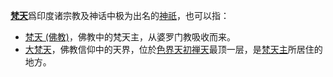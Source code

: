 '''[[梵天|梵天]]'''爲印度诸宗教及神话中极为出名的[[神祇|神祇]]，也可以指：
* [[梵天_(佛教)|梵天 (佛教)]]，佛教中的梵天主，从婆罗门教吸收而来。
* [[大梵天|大梵天]]，佛教信仰中的天界，位於[[色界天|色界天]][[初禅天|初禅天]]最顶一层，是[[梵天_(佛教)|梵天主]]所居住的地方。

{{Disambiguation|F|Cat=二字译名消歧义}}
